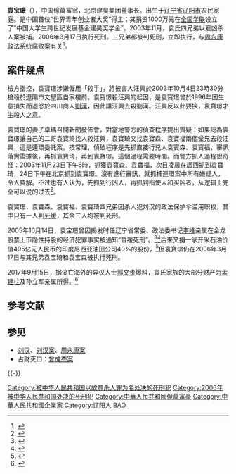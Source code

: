 '''袁宝璟'''（{{bd|1966年|2月16日|2006年|3月17日|catIdx=Y}}），中国億萬富翁，北京建昊集团董事长。出生于[[辽宁省|辽宁省]][[辽阳市|辽阳市]]农民家庭。是中国首位“世界青年创业者大奖”得主；其捐资1000万元在[[全国学联|全国学联]]设立了“中国大学生跨世纪发展基金建昊奖学金”。2003年11月，袁氏四兄弟以雇凶杀人案被捕。2006年3月17日执行死刑。三兄弟都被判死刑，立即执行，与[[周永康案|周永康政法系统腐败案]]有关<ref>{{Cite web |url=http://news.163.com/14/0305/12/9MIR05H10001124J.html |title=刘汉攀上周滨:借周父之手"判死"商业对手 |access-date=2014-03-05 |archive-url=https://web.archive.org/web/20140309024539/http://news.163.com/14/0305/12/9MIR05H10001124J.html |archive-date=2014-03-09 |dead-url=yes }}</ref>。

== 案件疑点 ==
檢方指控，袁寶璟涉嫌僱用「殺手」，將被害人汪興於2003年10月4日23時30分槍殺於遼陽市文聖區自家樓前。袁寶璟殺汪興的起因，是袁寶璟曾於1996年因生意損失而遷怒於四川商人[[刘汉_(四川商人)|劉漢]]，因此讓汪興去殺劉漢。汪興反以此要挾，袁寶璟才生殺人之意。 

袁寶璟的妻子卓瑪召開新聞發佈會，對當地警方的偵查程序提出質疑：如果認為袁寶璟讓自己的二哥袁寶琦找人殺汪興，袁寶琦又找袁寶森、袁寶福兩個堂兄去殺汪興，這是連環委託案。按常理，偵破程序是先抓直接行兇人袁寶森、袁寶福，審訊落實證據後，再抓袁寶琦，再到袁寶璟。這個過程需要時間。而警方抓人過程很奇怪：2003年11月23日下午6時，抓獲袁寶森、袁寶福，次日凌晨在廣西抓到袁寶琦，24日下午在北京抓到袁寶璟。沒有進行審訊，就抓捕連環案中所有嫌疑人，令人費解。不过也有人认为，先抓到行凶人，再抓到指使人和买凶者，从逻辑上完全可以说的过去<ref>{{cite news |url = http://news.xinhuanet.com/legal/2004-08/18/content_1811950.htm |title = 北京億萬富翁袁寶璟雇兇殺人案今日開庭審理 |author = 趙中鵬 |date = 2004年8月18日 |publisher = 新華網 |deadurl = yes |archiveurl = https://web.archive.org/web/20131002180946/http://news.xinhuanet.com/legal/2004-08/18/content_1811950.htm |archivedate = 2013年10月2日 |df =  |accessdate = 2013年9月25日 }}</ref>。

袁寶璟、袁寶森、袁寶福、袁寶琦四兄弟因杀人犯刘汉的政法保护伞滥用职权，其中只有一人判[[死缓|死缓]]，其余三人均被判死刑。

2005年10月14日，袁宝璟曾因揭发时任辽宁省常委、政法委书记[[李峰|李峰]]亲属在金龙股票上市隐性持股的经济犯罪事实被通知“暂缓死刑”。<ref>{{Cite web |url=http://news.sina.com.cn/o/2006-03-18/10208470368s.shtml |title=亿万富翁袁宝璟注射死刑 有重大检举情节被暂缓死刑 |accessdate=2014-04-08 |archive-date=2014-04-08 |archive-url=https://web.archive.org/web/20140408213528/http://news.sina.com.cn/o/2006-03-18/10208470368s.shtml |dead-url=no }}</ref><ref>{{Cite web |url=http://www.xinhuanet.com/chinanews/2006-03/18/content_6508049.htm |title=辽阳籍亿万富翁袁宝璟雇凶杀人被执行死刑 |accessdate=2014-04-08 |archive-date=2016-03-04 |archive-url=https://web.archive.org/web/20160304102726/http://www.xinhuanet.com/chinanews/2006-03/18/content_6508049.htm |dead-url=no }}</ref>后来又捐一家开采石油价值495亿元人民币的印度尼西亚油田公司40%的股份，<ref>{{Cite web |url=http://news.sohu.com/s2006/06guxiongsharen/ |title=亿万富翁雇凶杀人案深层报告 袁宝璟被执行死刑 |accessdate=2014-04-08 |archive-date=2014-03-06 |archive-url=https://web.archive.org/web/20140306002253/http://news.sohu.com/s2006/06guxiongsharen/ |dead-url=no }}</ref>但袁寶璟仍在2006年3月17日与其兄弟袁宝琦和袁宝森被执行死刑。

2017年9月15日，据流亡海外的异议人士[[郭文贵|郭文贵]]爆料，袁氏家族的大部分财产为[[孟建柱|孟建柱]]及孙立军亲属所得。<ref>{{Cite web|url=https://hqsbonline.wordpress.com/2017/09/20/%E5%AE%B3%E6%AD%BB%E8%A2%81%E5%AE%9D%E7%92%9F%E7%9A%84%E6%98%AF%E5%AD%9F%E5%BB%BA%E6%9F%B1%E6%98%8E%E9%95%9C%E4%B8%93%E8%AE%BF%E9%83%AD%E6%96%87%E8%B4%B5%E7%AC%AC6%E6%9C%9F5-9%E2%80%A219%E6%96%87/|title=害死袁宝璟的是孟建柱明镜专访郭文贵第6期|accessdate=|author=|date=|publisher=|archive-date=2018-07-30|archive-url=https://web.archive.org/web/20180730235153/https://hqsbonline.wordpress.com/2017/09/20/%E5%AE%B3%E6%AD%BB%E8%A2%81%E5%AE%9D%E7%92%9F%E7%9A%84%E6%98%AF%E5%AD%9F%E5%BB%BA%E6%9F%B1%E6%98%8E%E9%95%9C%E4%B8%93%E8%AE%BF%E9%83%AD%E6%96%87%E8%B4%B5%E7%AC%AC6%E6%9C%9F5-9%E2%80%A219%E6%96%87/|dead-url=no}}</ref>

== 参考文献 ==
{{Reflist|2}}

== 参见 ==
{{Portal box|中华人民共和国|人物}}
* [[刘汉_(四川商人)|刘汉]]、[[刘汉案|刘汉案]]、[[周永康案|周永康案]]
* 占财灭口：[[曾成杰案|曾成杰案]]

{{-}}
{{周永康}}

{{DEFAULTSORT:YUAN袁}}
[[Category:被中华人民共和国以故意杀人罪为名处决的死刑犯|Category:被中华人民共和国以故意杀人罪为名处决的死刑犯]]
[[Category:2006年被中华人民共和国处决的死刑犯|Category:2006年被中华人民共和国处决的死刑犯]]
[[Category:中華人民共和國億萬富豪|Category:中華人民共和國億萬富豪]]
[[Category:中華人民共和國企業家|Category:中華人民共和國企業家]]
[[Category:辽阳人|Category:辽阳人]]
[[Category:袁姓|BAO]]